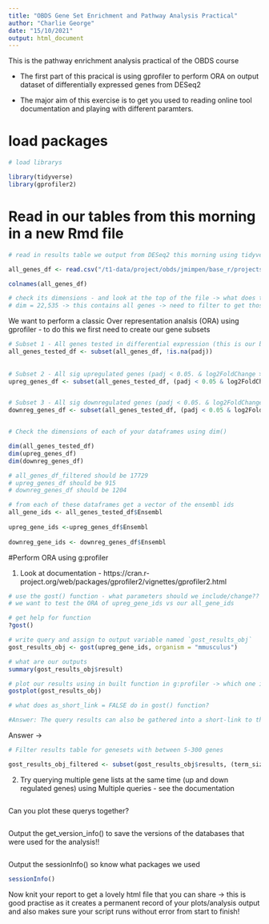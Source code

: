 ```yaml
---
title: "OBDS Gene Set Enrichment and Pathway Analysis Practical"
author: "Charlie George"
date: "15/10/2021"
output: html_document
---
```


This is the pathway enrichment analysis practical of the OBDS course

- The first part of this pracical is using gprofiler to perform ORA on output dataset of differentially expressed genes from DESeq2

- The major aim of this exercise is to get you used to reading online tool documentation and playing with different paramters.

# load packages 
```r
# load librarys

library(tidyverse)
library(gprofiler2)
```


# Read in our tables from this morning in a new Rmd file
```r
# read in results table we output from DESeq2 this morning using tidyverse read_csv()

all_genes_df <- read.csv("/t1-data/project/obds/jmimpen/base_r/projects/DESeq2_tutorial/CD8_vs_CD4_DE_results_lfcshrinkage_allgenes.csv")

colnames(all_genes_df)

# check its dimensions - and look at the top of the file -> what does this tell us about our table? 
# dim = 22,535 -> this contains all genes -> need to filter to get those tested 

```

We want to perform a classic Over representation analsis (ORA) using gprofiler - to do this we first need to create our gene subsets 

```r

# Subset 1 - All genes tested in differential expression (this is our background/control gene list) - i.e. remove padj == NA 
all_genes_tested_df <- subset(all_genes_df, !is.na(padj))
  
  
# Subset 2 - All sig upregulated genes (padj < 0.05. & log2FoldChange > 1)
upreg_genes_df <- subset(all_genes_tested_df, (padj < 0.05 & log2FoldChange > 1))


# Subset 3 - All sig downregulated genes (padj < 0.05. & log2FoldChange < 1)
downreg_genes_df <- subset(all_genes_tested_df, (padj < 0.05 & log2FoldChange < -1))


# Check the dimensions of each of your dataframes using dim()

dim(all_genes_tested_df)
dim(upreg_genes_df)
dim(downreg_genes_df)

# all_genes_df_filtered should be 17729
# upreg_genes_df should be 915
# downreg_genes_df should be 1204

```


```r
# from each of these dataframes get a vector of the ensembl ids 
all_gene_ids <- all_genes_tested_df$Ensembl
    
upreg_gene_ids <-upreg_genes_df$Ensembl
    
downreg_gene_ids <- downreg_genes_df$Ensembl
```

#Perform ORA using g:profiler 

1. Look at documentation - https://cran.r-project.org/web/packages/gprofiler2/vignettes/gprofiler2.html
```r
# use the gost() function - what parameters should we include/change??
# we want to test the ORA of upreg_gene_ids vs our all_gene_ids

# get help for function
?gost() 

# write query and assign to output variable named `gost_results_obj`
gost_results_obj <- gost(upreg_gene_ids, organism = "mmusculus")

# what are our outputs  
summary(gost_results_obj$result)

```

```r
# plot our results using in built function in g:profiler -> which one is it? 
gostplot(gost_results_obj)
```

```r
# what does as_short_link = FALSE do in gost() function? 

#Answer: The query results can also be gathered into a short-link to the g:Profiler web tool. For that, set the parameter as_short_link = TRUE. In this case, the function gost() returns only the web tool link to the results as a character string. 
```

Answer -> 

```r
# Filter results table for genesets with between 5-300 genes 

gost_results_obj_filtered <- subset(gost_results_obj$results, (term_size > 5 & term_size < 300))
```


2. Try querying multiple gene lists at the same time (up and down regulated genes) using Multiple queries - see the documentation 

```r

```

Can you plot these querys together?

```r


```

Output the get_version_info() to save the versions of the databases that were used for the analysis!! 
```r

```

Output the sessionInfo() so know what packages we used
```r
sessionInfo()

```

Now knit your report to get a lovely html file that you can share -> this is good practise as it creates a permanent record of your plots/analysis output and also makes sure your script runs without error from start to finish! 
